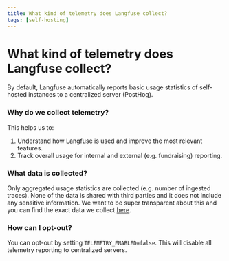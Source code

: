 ```yaml
---
title: What kind of telemetry does Langfuse collect?
tags: [self-hosting]
---
```


# What kind of telemetry does Langfuse collect?

By default, Langfuse automatically reports basic usage statistics of self-hosted instances to a centralized server (PostHog).

### Why do we collect telemetry?

This helps us to:

1. Understand how Langfuse is used and improve the most relevant features.
2. Track overall usage for internal and external (e.g. fundraising) reporting.

### What data is collected?

Only aggregated usage statistics are collected (e.g. number of ingested traces). None of the data is shared with third parties and it does not include any sensitive information. We want to be super transparent about this and you can find the exact data we collect [here](https://github.com/langfuse/langfuse/blob/main/web/src/features/telemetry/index.ts).

### How can I opt-out?

You can opt-out by setting `TELEMETRY_ENABLED=false`. This will disable all telemetry reporting to centralized servers.
